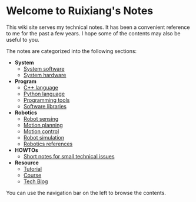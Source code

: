 # Welcome to Ruixiang's Notes

This wiki site serves my technical notes. It has been a convenient reference to me for the past a few years. I hope some of the contents may also be useful to you.

The notes are categorized into the following sections:

* **System**
    - [System software](/tech-notes/system/software)
    - [System hardware](/tech-notes/system/hardware)
* **Program**
    - [C++ language](/tech-notes/program/cpp)
    - [Python language](/tech-notes/program/python)
    - [Programming tools](/tech-notes/program/tools)
    - [Software libraries](/tech-notes/program/tools)
* **Robotics**
    - [Robot sensing](/tech-notes/robotics/sensing)
    - [Motion planning](/tech-notes/robotics/planning)
    - [Motion control](/tech-notes/robotics/control)
    - [Robot simulation](/tech-notes/robotics/simulation)
    - [Robotics references](/tech-notes/robotics/references)
* **HOWTOs**
    - [Short notes for small technical issues](/tech-notes/howto/howto-list)
* **Resource**
    - [Tutorial](/collection/resource/tutorial)
    - [Course](/collection/resource/course)
    - [Tech Blog](/collection/misc/blog)

You can use the navigation bar on the left to browse the contents.
